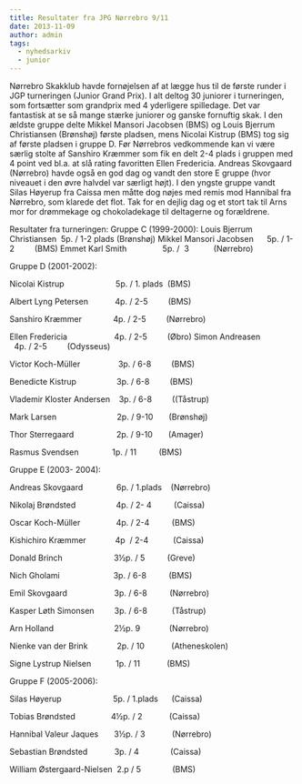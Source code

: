 ```yaml
---
title: Resultater fra JPG Nørrebro 9/11
date: 2013-11-09
author: admin
tags:
  - nyhedsarkiv
  - junior
---
```


Nørrebro Skakklub havde fornøjelsen af at lægge hus til de første runder i JGP turneringen (Junior Grand Prix). I alt deltog 30 juniorer i turneringen, som fortsætter som grandprix med 4 yderligere spilledage. Det var fantastisk at se så mange stærke juniorer og ganske fornuftig skak. I den ældste gruppe delte Mikkel Mansori Jacobsen (BMS) og Louis Bjerrum Christiansen (Brønshøj) første pladsen, mens Nicolai Kistrup (BMS) tog sig af første pladsen i gruppe D. Før Nørrebros vedkommende kan vi være særlig stolte af Sanshiro Kræmmer som fik en delt 2-4 plads i gruppen med 4 point ved bl.a. at slå rating favoritten Ellen Fredericia. Andreas Skovgaard (Nørrebro) havde også en god dag og vandt den store E gruppe (hvor niveauet i den øvre halvdel var særligt højt). I den yngste gruppe vandt Silas Høyerup fra Caissa men måtte dog nøjes med remis mod Hannibal fra Nørrebro, som klarede det flot. Tak for en dejlig dag og et stort tak til Arns mor for drømmekage og chokoladekage til deltagerne og forældrene.

Resultater fra turneringen: Gruppe C (1999-2000): Louis Bjerrum Christiansen  5p. / 1-2 plads (Brønshøj) Mikkel Mansori Jacobsen      5p. / 1-2         (BMS) Emmet Karl Smith                5p. /  3           (Nørrebro)

Gruppe D (2001-2002):

Nicolai Kistrup                       5p. / 1. plads  (BMS)

Albert Lyng Petersen            4p. / 2-5         (BMS)

Sanshiro Kræmmer              4p. / 2-5         (Nørrebro)

Ellen Fredericia                     4p. / 2-5         (Øbro) Simon Andreasen                 4p. / 2-5         (Odysseus)

Victor Koch-Müller                 3p. / 6-8         (BMS)

Benedicte Kistrup                  3p. / 6-8         (BMS)

Vlademir Kloster Andersen    3p. / 6-8         ((Tåstrup)

Mark Larsen                           2p. / 9-10       (Brønshøj)

Thor Sterregaard                   2p. / 9-10       (Amager)

Rasmus Svendsen               1p. / 11          (BMS)

Gruppe E (2003- 2004):

Andreas Skovgaard               6p. / 1.plads    (Nørrebro)

Nikolaj Brøndsted                  4p. / 2- 4          (Caissa)

Oscar Koch-Müller                4p. / 2-4          (BMS)

Kishichiro Kræmmer             4p  / 2-4           (Caissa)

Donald Brinch                       3½p. / 5          (Greve)

Nich Gholami                        3p. / 6-8          (BMS)

Emil Skovgaard                     3p. / 6-8          (Nørrebro)

Kasper Løth Simonsen         3p. / 6-8           (Tåstrup)

Arn Holland                           2½p. 9             (Nørrebro)

Nienke van der Brink             2p. / 10            (Atheneskolen)

Signe Lystrup Nielsen           1p. / 11            (BMS)

Gruppe F (2005-2006):

Silas Høyerup                       5p. / 1.plads      (Caissa)

Tobias Brøndsted                4½p. / 2            (Caissa)

Hannibal Valeur Jaques       3½p. / 3            (Nørrebro)

Sebastian Brøndsted            3p. / 4              (Caissa)

William Østergaard-Nielsen  2.p / 5              (BMS)
